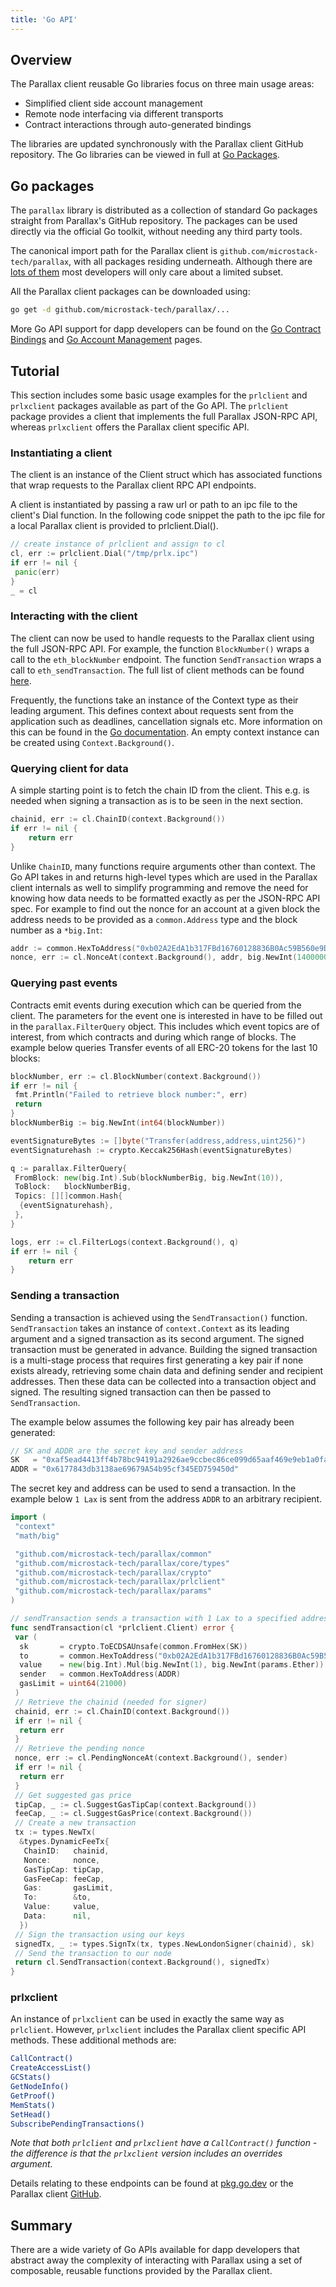 ```yaml
---
title: 'Go API'
---
```


## Overview

The Parallax client reusable Go libraries focus on three main usage areas:

* Simplified client side account management
* Remote node interfacing via different transports
* Contract interactions through auto-generated bindings

The libraries are updated synchronously with the Parallax client GitHub repository. The Go libraries can be viewed in full at [Go Packages](https://pkg.go.dev/github.com/microstack-tech/parallax#section-directories).

## Go packages

The `parallax` library is distributed as a collection of standard Go packages straight from Parallax's GitHub repository. The packages can be used directly via the official Go toolkit, without needing any third party tools.

The canonical import path for the Parallax client is `github.com/microstack-tech/parallax`, with all packages residing underneath. Although there are [lots of them](https://pkg.go.dev/github.com/microstack-tech/parallax/#section-directories) most developers will only care about a limited subset.

All the Parallax client packages can be downloaded using:

```sh
go get -d github.com/microstack-tech/parallax/...
```

More Go API support for dapp developers can be found on the [Go Contract Bindings](./go-contract-bindings) and [Go Account Management](./go-account-management) pages.

## Tutorial

This section includes some basic usage examples for the `prlclient` and `prlxclient` packages available as part of the Go API. The `prlclient` package provides a client that implements the full Parallax JSON-RPC API, whereas `prlxclient` offers the Parallax client specific API.

### Instantiating a client

The client is an instance of the Client struct which has associated functions that wrap requests to the Parallax client RPC API endpoints.

A client is instantiated by passing a raw url or path to an ipc file to the client's Dial function. In the following code snippet the path to the ipc file for a local Parallax client is provided to prlclient.Dial().

```go
// create instance of prlclient and assign to cl
cl, err := prlclient.Dial("/tmp/prlx.ipc")
if err != nil {
 panic(err)
}
_ = cl
```

### Interacting with the client

The client can now be used to handle requests to the Parallax client using the full JSON-RPC API. For example, the function `BlockNumber()` wraps a call to the `eth_blockNumber` endpoint. The function `SendTransaction` wraps a call to `eth_sendTransaction`. The full list of client methods can be found [here](https://pkg.go.dev/github.com/microstack-tech/parallax/prlclient#Client).

Frequently, the functions take an instance of the Context type as their leading argument. This defines context about requests sent from the application such as deadlines, cancellation signals etc. More information on this can be found in the [Go documentation](https://pkg.go.dev/golang.org/x/net/context). An empty context instance can be created using `Context.Background()`.

### Querying client for data

A simple starting point is to fetch the chain ID from the client. This e.g. is needed when signing a transaction as is to be seen in the next section.

```go
chainid, err := cl.ChainID(context.Background())
if err != nil {
    return err
}
```

Unlike `ChainID`, many functions require arguments other than context. The Go API takes in and returns high-level types which are used in the Parallax client internals as well to simplify programming and remove the need for knowing how data needs to be formatted exactly as per the JSON-RPC API spec. For example to find out the nonce for an account at a given block the address needs to be provided as a `common.Address` type and the block number as a `*big.Int`:

```go
addr := common.HexToAddress("0xb02A2EdA1b317FBd16760128836B0Ac59B560e9D")
nonce, err := cl.NonceAt(context.Background(), addr, big.NewInt(14000000))
```

### Querying past events

Contracts emit events during execution which can be queried from the client. The parameters for the event one is interested in have to be filled out in the `parallax.FilterQuery` object. This includes which event topics are of interest, from which contracts and during which range of blocks. The example below queries Transfer events of all ERC-20 tokens for the last 10 blocks:

```go
blockNumber, err := cl.BlockNumber(context.Background())
if err != nil {
 fmt.Println("Failed to retrieve block number:", err)
 return
}
blockNumberBig := big.NewInt(int64(blockNumber))

eventSignatureBytes := []byte("Transfer(address,address,uint256)")
eventSignaturehash := crypto.Keccak256Hash(eventSignatureBytes)

q := parallax.FilterQuery{
 FromBlock: new(big.Int).Sub(blockNumberBig, big.NewInt(10)),
 ToBlock:   blockNumberBig,
 Topics: [][]common.Hash{
  {eventSignaturehash},
 },
}

logs, err := cl.FilterLogs(context.Background(), q)
if err != nil {
    return err
}
```

### Sending a transaction

Sending a transaction is achieved using the `SendTransaction()` function. `SendTransaction` takes an instance of `context.Context` as its leading argument and a signed transaction as its second argument. The signed transaction must be generated in advance. Building the signed transaction is a multi-stage process that requires first generating a key pair if none exists already, retrieving some chain data and defining sender and recipient addresses. Then these data can be collected into a transaction object and signed. The resulting signed transaction can then be passed to `SendTransaction`.

The example below assumes the following key pair has already been generated:

```go
// SK and ADDR are the secret key and sender address
SK   = "0xaf5ead4413ff4b78bc94191a2926ae9ccbec86ce099d65aaf469e9eb1a0fa87f"
ADDR = "0x6177843db3138ae69679A54b95cf345ED759450d"
```

The secret key and address can be used to send a transaction. In the example below `1 Lax` is sent from the address `ADDR` to an arbitrary recipient.

```go
import (
 "context"
 "math/big"

 "github.com/microstack-tech/parallax/common"
 "github.com/microstack-tech/parallax/core/types"
 "github.com/microstack-tech/parallax/crypto"
 "github.com/microstack-tech/parallax/prlclient"
 "github.com/microstack-tech/parallax/params"
)

// sendTransaction sends a transaction with 1 Lax to a specified address.
func sendTransaction(cl *prlclient.Client) error {
 var (
  sk       = crypto.ToECDSAUnsafe(common.FromHex(SK))
  to       = common.HexToAddress("0xb02A2EdA1b317FBd16760128836B0Ac59B560e9D")
  value    = new(big.Int).Mul(big.NewInt(1), big.NewInt(params.Ether))
  sender   = common.HexToAddress(ADDR)
  gasLimit = uint64(21000)
 )
 // Retrieve the chainid (needed for signer)
 chainid, err := cl.ChainID(context.Background())
 if err != nil {
  return err
 }
 // Retrieve the pending nonce
 nonce, err := cl.PendingNonceAt(context.Background(), sender)
 if err != nil {
  return err
 }
 // Get suggested gas price
 tipCap, _ := cl.SuggestGasTipCap(context.Background())
 feeCap, _ := cl.SuggestGasPrice(context.Background())
 // Create a new transaction
 tx := types.NewTx(
  &types.DynamicFeeTx{
   ChainID:   chainid,
   Nonce:     nonce,
   GasTipCap: tipCap,
   GasFeeCap: feeCap,
   Gas:       gasLimit,
   To:        &to,
   Value:     value,
   Data:      nil,
  })
 // Sign the transaction using our keys
 signedTx, _ := types.SignTx(tx, types.NewLondonSigner(chainid), sk)
 // Send the transaction to our node
 return cl.SendTransaction(context.Background(), signedTx)
}
```

### prlxclient

An instance of `prlxclient` can be used in exactly the same way as `prlclient`. However, `prlxclient` includes the Parallax client specific API methods. These additional methods are:

```sh
CallContract()
CreateAccessList()
GCStats()
GetNodeInfo()
GetProof()
MemStats()
SetHead()
SubscribePendingTransactions()
```

*Note that both `prlclient` and `prlxclient` have a `CallContract()` function - the difference is that the `prlxclient` version includes an overrides argument.*

Details relating to these endpoints can be found at [pkg.go.dev](https://pkg.go.dev/github.com/microstack-tech/parallax/prlclient/prlxclient) or the Parallax client [GitHub](https://github.com/microstack-tech/parallax/tree/master/prlclient).

## Summary

There are a wide variety of Go APIs available for dapp developers that abstract away the complexity of interacting with Parallax using a set of composable, reusable functions provided by the Parallax client.
